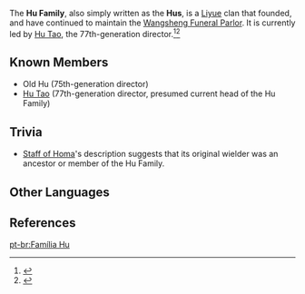 {{stub|lore}}
{{Terminology Infobox
|title        = 
|image        = 
|type         = Families
|type2        = Liyue Clans
}}
The '''Hu Family''', also simply written as the '''Hus''', is a [[Liyue]] clan that founded, and have continued to maintain the [[Wangsheng Funeral Parlor]]. It is currently led by [[Hu Tao]], the 77th-generation director.<ref>{{Ref/CS|Zhongli|Character Details}}</ref><ref>{{Ref/CS|Hu Tao|Character Stories}}</ref>

==Known Members==
*Old Hu (75th-generation director)
*[[Hu Tao]] (77th-generation director, presumed current head of the Hu Family)

==Trivia==
*[[Staff of Homa]]'s description suggests that its original wielder was an ancestor or member of the Hu Family.

==Other Languages==
{{Other Languages|default_hidden = 1
|en     = Hu Family<!--placeholder - not found in game; "The Hus" in Zhongli's Character Details-->
|zhs    = 胡家
|zhs_rm = Hú Jiā
|zht    = 胡家
|zht_rm = Hú Jiā
|ja     = 胡家
|ja_rm  = Fuu-ke{{Assumed}}
|ko     = <!--no mention in Zhongli's Character Details-->
|ko_rm  = 
|es     = Familia Hu
|fr     = Famille Hu
|ru     = Семья Ху
|th     = ตระกูล Hu
|th_rm  = Trakun Hu
|vi     = Hu {{tt|Gia|家}}
|de     = <!--"Die Hus" in Zhongli's Character Details-->
|id     = Keluarga Hu
|pt     = <!--"Os Hus" in Zhongli's Character Details-->
}}

==References==
{{Reflist}}

[[pt-br:Família Hu]]